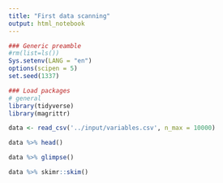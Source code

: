 ```yaml
---
title: "First data scanning"
output: html_notebook
---
```



```r
### Generic preamble
#rm(list=ls())
Sys.setenv(LANG = "en")
options(scipen = 5)
set.seed(1337)

### Load packages  
# general
library(tidyverse)
library(magrittr)
```

```r
data <- read_csv('../input/variables.csv', n_max = 10000)
```

```r
data %>% head()
```
```r
data %>% glimpse()
```



```r
data %>% skimr::skim()
```

